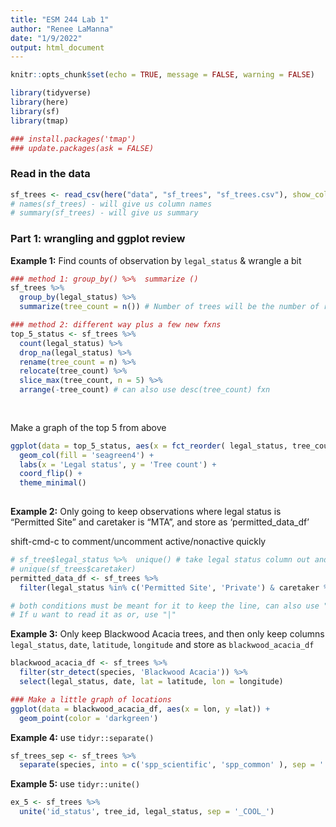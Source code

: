 ```yaml
---
title: "ESM 244 Lab 1"
author: "Renee LaManna"
date: "1/9/2022"
output: html_document
---
```


```r
knitr::opts_chunk$set(echo = TRUE, message = FALSE, warning = FALSE)

library(tidyverse)
library(here)
library(sf)
library(tmap)

### install.packages('tmap')
### update.packages(ask = FALSE)
```

### Read in the data

```r
sf_trees <- read_csv(here("data", "sf_trees", "sf_trees.csv"), show_col_types = FALSE)
# names(sf_trees) - will give us column names
# summary(sf_trees) - will give us summary 

```

### Part 1: wrangling and ggplot review

**Example 1:** Find counts of observation by `legal_status` & wrangle a bit

```r
### method 1: group_by() %>%  summarize ()
sf_trees %>% 
  group_by(legal_status) %>% 
  summarize(tree_count = n()) # Number of trees will be the number of rows in our data frame

### method 2: different way plus a few new fxns
top_5_status <- sf_trees %>% 
  count(legal_status) %>% 
  drop_na(legal_status) %>% 
  rename(tree_count = n) %>% 
  relocate(tree_count) %>% 
  slice_max(tree_count, n = 5) %>% 
  arrange(-tree_count) # can also use desc(tree_count) fxn
  
  
```

Make a graph of the top 5 from above

``` r
ggplot(data = top_5_status, aes(x = fct_reorder( legal_status, tree_count), y = tree_count)) +
  geom_col(fill = 'seagreen4') +
  labs(x = 'Legal status', y = 'Tree count') +
  coord_flip() +
  theme_minimal()
       

```

**Example 2:** Only going to keep observations where legal status is "Permitted Site" and caretaker is "MTA", and store as 'permitted_data_df' 

shift-cmd-c to comment/uncomment active/nonactive quickly
```r
# sf_tree$legal_status %>%  unique() # take legal status column out and get rid of any duplicates
# unique(sf_trees$caretaker)
permitted_data_df <- sf_trees %>% 
  filter(legal_status %in% c('Permitted Site', 'Private') & caretaker %in% 'MTA')

# both conditions must be meant for it to keep the line, can also use "&" instead of ","
# If u want to read it as or, use "|"


```

**Example 3:** Only keep Blackwood Acacia trees, and then only keep columns `legal_status`, `date`, `latitude`, `longitude` and store as `blackwood_acacia_df`

```r
blackwood_acacia_df <- sf_trees %>% 
  filter(str_detect(species, 'Blackwood Acacia')) %>% 
  select(legal_status, date, lat = latitude, lon = longitude)

### Make a little graph of locations
ggplot(data = blackwood_acacia_df, aes(x = lon, y =lat)) +
  geom_point(color = 'darkgreen')
```

**Example 4:** use `tidyr::separate()`

```r
sf_trees_sep <- sf_trees %>% 
  separate(species, into = c('spp_scientific', 'spp_common' ), sep = ' :: ')
```

**Example 5:** use `tidyr::unite()`

```r
ex_5 <- sf_trees %>% 
  unite('id_status', tree_id, legal_status, sep = '_COOL_')
```

